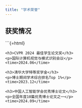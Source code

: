 ---
title: "学术荣誉"
---

## 获奖情况
```{=html}
<div class="awards-grid">
  <div class="award-card">
    <h3>CVPR 2024 最佳学生论文奖</h3>
    <p>国际计算机视觉与模式识别会议</p>
    <time>2024.06</time>
  </div>
  
  <div class="award-card">
    <h3>清华大学特等奖学金</h3>
    <p>博士期间学术综合排名Top 1%</p>
    <time>2023.12</time>
  </div>

  <div class="award-card">
    <h3>中国人工智能学会优秀博士论文</h3>
    <p>全国年度10篇优秀博士论文之一</p>
    <time>2024.09</time>
  </div>
</div>
